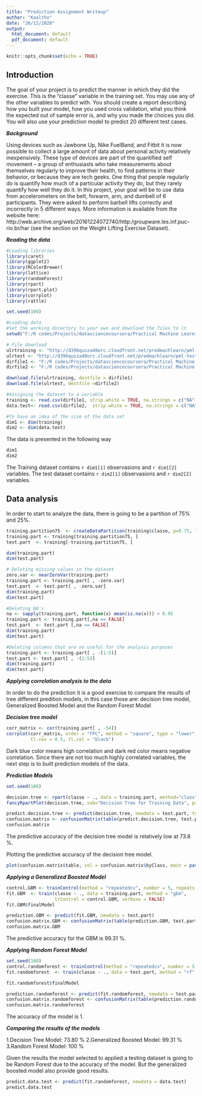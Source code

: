 ```yaml
---
title: "Prediction Assignment Writeup"
author: "Kaaltho"
date: "26/12/2020"
output:
  html_document: default
  pdf_document: default
---
```


```r
knitr::opts_chunk$set(echo = TRUE)
```

## Introduction

The goal of your project is to predict the manner in which they did the exercise. This is the "classe" variable in the training set. You may use any of the other variables to predict with. You should create a report describing how you built your model, how you used cross validation, what you think the expected out of sample error is, and why you made the choices you did. You will also use your prediction model to predict 20 different test cases.

***Background***

Using devices such as Jawbone Up, Nike FuelBand, and Fitbit it is now possible to collect a large amount of data about personal activity relatively inexpensively. These type of devices are part of the quantified self movement – a group of enthusiasts who take measurements about themselves regularly to improve their health, to find patterns in their behavior, or because they are tech geeks. One thing that people regularly do is quantify how much of a particular activity they do, but they rarely quantify how well they do it. In this project, your goal will be to use data from accelerometers on the belt, forearm, arm, and dumbell of 6 participants. They were asked to perform barbell lifts correctly and incorrectly in 5 different ways. More information is available from the website here: http://web.archive.org/web/20161224072740/http:/groupware.les.inf.puc-rio.br/har (see the section on the Weight Lifting Exercise Dataset).

***Reading the data***

```r
#Loading libraries
library(caret)
library(ggplot2)
library(RColorBrewer)
library(lattice)
library(randomForest)
library(rpart)
library(rpart.plot)
library(corrplot)
library(rattle)

set.seed(100)

#Loading data
#Set the working directory to your own and download the files to it
setwd("F:/R codes/Projects/datasciencecoursera/Practical Machine Learning")

# File download
ulrtraining <- "http://d396qusza40orc.cloudfront.net/predmachlearn/pml-training.csv"
ulrtest <- "http://d396qusza40orc.cloudfront.net/predmachlearn/pml-testing.csv"
dirfile1 <- "F:/R codes/Projects/datasciencecoursera/Practical Machine Learning/pml-training.csv"
dirfile2 <- "F:/R codes/Projects/datasciencecoursera/Practical Machine Learning/pml-testing.csv"

download.file(ulrtraining, destfile = dirfile1)
download.file(ulrtest, destfile =dirfile2)

#Assigning the dataset to a variable
training <- read.csv(dirfile1, strip.white = TRUE, na.strings = c("NA",""))
data.test<- read.csv(dirfile2,  strip.white = TRUE, na.strings = c("NA",""))

#To have an idea of the size of the data set
dim1 <- dim(training)
dim2 <- dim(data.test)
```
The data is presented in the following way

```r
dim1
dim2
```

The Training dataset contains `r dim1[1]` observasions and `r dim1[2]` variables.
The test dataset contains `r dim2[1]` observasions and `r dim2[2]` variables.

## Data analysis

In order to start to analyze the data, there is going to be a partition of 75% and 25%.

```r
training.partition75  <- createDataPartition(training$classe, p=0.75, list=FALSE)
training.part <- training[training.partition75, ]
test.part  <- training[-training.partition75, ]

dim(training.part)
dim(test.part)

# Deleting missing values in the dataset
zero.var <- nearZeroVar(training.part)
training.part <- training.part[ , -zero.var]
test.part  <- test.part[ , -zero.var]
dim(training.part)
dim(test.part)
```


```r
#Deleting NA's
na <- sapply(training.part, function(x) mean(is.na(x))) > 0.95
training.part <- training.part[,na == FALSE]
test.part  <- test.part [,na == FALSE]
dim(training.part)
dim(test.part)

#Deleting columns that are no useful for the analysis purposes
training.part <- training.part[ , -(1:5)]
test.part <- test.part[ , -(1:5)]
dim(training.part)
dim(test.part)

```

***Applying correlation analysis to the data***

In order to do the prediction it is a good exercise to compare the results of tree different predition models, in this case those are: decision tree model, Generalized Boosted Model and the Random Forest Model

***Decision tree model***

```r
corr_matrix <- cor(training.part[ , -54])
corrplot(corr_matrix, order = "FPC", method = "square", type = "lower",
         tl.cex = 0.5, tl.col = "black")

```
Dark blue color means high correlation and dark red color means negative correlation. Since there are not too much highly correlated variables, the next step is to built prediction models of the data.

***Prediction Models***


```r
set.seed(100)

decision.tree <- rpart(classe ~ ., data = training.part, method="class")
fancyRpartPlot(decision.tree, sub="Decision Tree for Training Data", palettes=c("Greys", "Oranges"))
```

```r
predict.decision.tree <- predict(decision.tree, newdata = test.part, type="class")
confusion.matrix <- confusionMatrix(table(predict.decision.tree, test.part$classe))
confusion.matrix
```

The predictive accuracy of the decision tree model is relatively low at 73.8 %.

Plotting the predictive accuracy of the decision tree model.

```r
plot(confusion.matrix$table, col = confusion.matrix$byClass, main = paste("Random Forest - Accuracy =",round(confusion.matrix$overall['Accuracy'], 4)))
```

***Applying a Generalized Boosted Model***

```r
control.GBM <- trainControl(method = "repeatedcv", number = 5, repeats = 2)
fit.GBM  <- train(classe ~ ., data = training.part, method = "gbm",
                  trControl = control.GBM, verbose = FALSE)
fit.GBM$finalModel
```

```r
prediction.GBM <- predict(fit.GBM, newdata = test.part)
confusion.matrix.GBM <- confusionMatrix(table(prediction.GBM, test.part$classe))
confusion.matrix.GBM
```

The predictive accuracy for the GBM is 99.31 %.

***Applying Random Forest Model***

```r
set.seed(100)
control.randomforest <- trainControl(method = "repeatedcv", number = 5, repeats = 2)
fit.randomforest  <- train(classe ~ ., data = test.part, method = "rf",trControl = control.randomforest, verbose = FALSE)

fit.randomforest$finalModel
```

```r
prediction.randomforest <- predict(fit.randomforest, newdata = test.part)
confusion.matrix.randomforest <- confusionMatrix(table(prediction.randomforest, test.part$classe))
confusion.matrix.randomforest
```

The accuracy of the model is 1.

***Comparing the results of the models***

  1.Decision Tree Model: 73.80 %
  2.Generalized Boosted Model: 99.31 %
  3.Random Forest Model: 100 %

Given the results the model selected to applied a testing dataset is going to be Random Forest due to the accuracy of the model. But the generalized boosted model also provide good results.

```r
predict.data.test <- predict(fit.randomforest, newdata = data.test)
predict.data.test 
```

